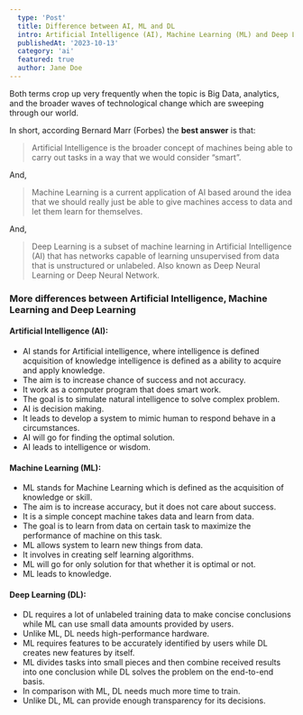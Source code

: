 ```yaml
---
  type: 'Post'
  title: Difference between AI, ML and DL
  intro: Artificial Intelligence (AI), Machine Learning (ML) and Deep Learning (DL) are three very hot buzzwords right now, and often seem to be used interchangeably. They are not quite the same thing, but the perception that they are can sometimes lead to some confusion. So I thought it would be worth writing a piece to explain the difference..
  publishedAt: '2023-10-13'
  category: 'ai'
  featured: true
  author: Jane Doe
---
```


Both terms crop up very frequently when the topic is Big Data, analytics, and the broader waves of technological change which are sweeping through our world.

In short, according Bernard Marr (Forbes) the **best answer** is that:

> Artificial Intelligence is the broader concept of machines being able to carry out tasks in a way that we would consider “smart”.

And,

> Machine Learning is a current application of AI based around the idea that we should really just be able to give machines access to data and let them learn for themselves.

And, 

> Deep Learning is a subset of machine learning in Artificial Intelligence (AI) that has networks capable of learning unsupervised from data that is unstructured or unlabeled. Also known as Deep Neural Learning or Deep Neural Network.

### More differences between Artificial Intelligence, Machine Learning and Deep Learning

#### Artificial Intelligence (AI):
- AI stands for Artificial intelligence, where intelligence is defined acquisition of knowledge intelligence is defined as a ability to acquire and apply knowledge.
- The aim is to increase chance of success and not accuracy.
- It work as a computer program that does smart work.
- The goal is to simulate natural intelligence to solve complex problem.
- AI is decision making.
- It leads to develop a system to mimic human to respond behave in a circumstances.
- AI will go for finding the optimal solution.
- AI leads to intelligence or wisdom.

#### Machine Learning (ML):
- ML stands for Machine Learning which is defined as the acquisition of knowledge or skill.
- The aim is to increase accuracy, but it does not care about success.
- It is a simple concept machine takes data and learn from data.
- The goal is to learn from data on certain task to maximize the performance of machine on this task.
- ML allows system to learn new things from data.
- It involves in creating self learning algorithms.
- ML will go for only solution for that whether it is optimal or not.
- ML leads to knowledge.

#### Deep Learning (DL):
- DL requires a lot of unlabeled training data to make concise conclusions while ML can use small data amounts provided by users.
- Unlike ML, DL needs high-performance hardware.
- ML requires features to be accurately identified by users while DL creates new features by itself.
- ML divides tasks into small pieces and then combine received results into one conclusion while DL solves the problem on the end-to-end basis.
- In comparison with ML, DL needs much more time to train.
- Unlike DL, ML can provide enough transparency for its decisions.